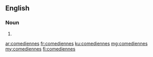 {{also|comédiennes}}
==English==

===Noun===
{{head|en|plural}}

# {{plural of|comedienne|lang=en}}

[[ar:comediennes]]
[[fr:comediennes]]
[[ku:comediennes]]
[[mg:comediennes]]
[[my:comediennes]]
[[fi:comediennes]]